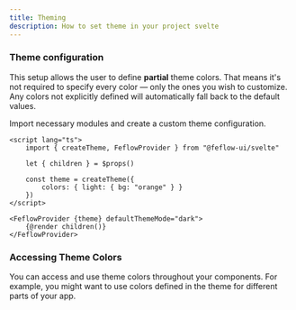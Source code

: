```yaml
---
title: Theming
description: How to set theme in your project svelte
---
```



### Theme configuration

This setup allows the user to define **partial** theme colors. That means it's not required to specify every color — only the ones you wish to customize. Any colors not explicitly defined will automatically fall back to the default values.

Import necessary modules and create a custom theme configuration.

```svelte
<script lang="ts">
	import { createTheme, FeflowProvider } from "@feflow-ui/svelte"

	let { children } = $props()

	const theme = createTheme({
		colors: { light: { bg: "orange" } }
	})
</script>

<FeflowProvider {theme} defaultThemeMode="dark">
	{@render children()}
</FeflowProvider>
```

### Accessing Theme Colors

You can access and use theme colors throughout your components. For example, you might want to use colors defined in the theme for different parts of your app.

<PreviewTabs component="ThemeColorPreview">
	<ThemeColorPreview client:load />
</PreviewTabs>
